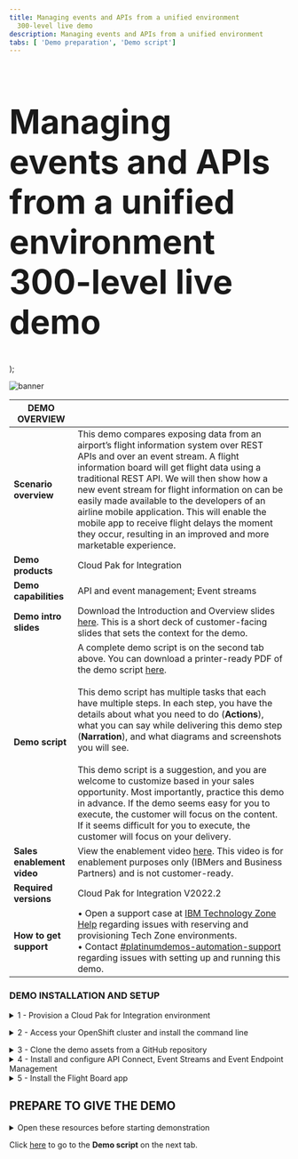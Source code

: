 ```yaml
---
title: Managing events and APIs from a unified environment
  300-level live demo
description: Managing events and APIs from a unified environment
tabs: [ 'Demo preparation', 'Demo script']
---
```


  <span>
      <h1 style="font-size:60px;"> Managing events and APIs from a unified environment<br/> 300-level live demo</h1>
  </span>
);

![banner](https://raw.githubusercontent.com/ibm-garage-tsa/platinum-demos/master/src/pages/300-integration-managing-events-and-apis-from-unified-environment/images/managing-events-apis-preparation-banner-10-27-22.jpg)

<span id="top"></span>

| DEMO OVERVIEW |                          |
| --------------------------------------- | ------------------------------------- |
| **Scenario overview** | This demo compares exposing data from an airport’s flight information system over REST APIs and over an event stream. A flight information board will get flight data using a traditional REST API. We will then show how a new event stream for flight information on can be easily made available to the developers of an airline mobile application. This will enable the mobile app to receive flight delays the moment they occur, resulting in an improved and more marketable experience. |
| **Demo products** | Cloud Pak for Integration |
| **Demo capabilities** | API and event management; Event streams |
| **Demo intro slides** | Download the Introduction and Overview slides <a href="https://ibm.box.com/s/9bzas80jz80s3xechdl642ag80f4qjuz" target="_blank" rel="noreferrer">here</a>. This is a short deck of customer-facing slides that sets the context for the demo. |
| **Demo script** | A complete demo script is on the second tab above. You can download a printer-ready PDF of the demo script <a href="https://ibm.box.com/s/6siayii6qbus0v8m5pi293ntgphzbwh7" target="_blank" rel="noreferrer">here</a>. <br/><br/> This demo script has multiple tasks that each have multiple steps. In each step, you have the details about what you need to do (**Actions**), what you can say while delivering this demo step (**Narration**), and what diagrams and screenshots you will see.<br/><br/>This demo script is a suggestion, and you are welcome to customize based in your sales opportunity. Most importantly, practice this demo in advance. If the demo seems easy for you to execute, the customer will focus on the content. If it seems difficult for you to execute, the customer will focus on your delivery. |
| **Sales enablement video** | View the enablement video <a href="https://ibm.box.com/s/wnf2kwn1cjw3vs2qutvostthevvax0z9" target="_blank" rel="noreferrer">here</a>. This video is for enablement purposes only (IBMers and Business Partners) and is not customer-ready. |
| **Required versions** | Cloud Pak for Integration V2022.2 |
| **How to get support** | • Open a support case at <a href="https://techzone.ibm.com/help" target="_blank" rel="noreferrer">IBM Technology Zone Help</a> regarding issues with reserving and provisioning Tech Zone environments.<br/>• Contact <a href="https://ibm-cloud.slack.com/archives/C0216F39ACU" target="_blank" rel="noreferrer">#platinumdemos-automation-support</a> regarding issues with setting up and running this demo. |

### **DEMO INSTALLATION AND SETUP**

<details>

<summary>1 - Provision a Cloud Pak for Integration environment</summary>

<br/>

To provision your Cloud Pak for Integration environment, follow these steps: <br/><br/>

1. To reserve a preinstalled Cloud Pak for Integration (CP4I) cluster on Red Hat OpenShift, go <a href="https://techzone.ibm.com/my/reservations/create/6430260cd7e2100017627406" target="_blank" rel="noreferrer">here</a>. Select if you prefer to make a reservation now or schedule for later. 
<br/><img src="images/prep-image001.png" width="800" />
<br/>

2. If you do not have a sales opportunity, select the purpose **Practice / Self-Education** (1) for a 3-day reservation (which can be extended to 8 days) and fill in the **Purpose description** (2).
<br/><img src="images/prep-image002.png" width="800" />
<br/>

3. Select the **Preferred Geography**.
<br/><img src="images/prep-image003.png" width="800" />
<br/>

4. Several additional fields will appear. Let the default responses remain. Scroll down and click **Submit**.
<br/><img src="images/prep-image004.png" width="800" />
<br/>

5. You will receive several emails as the provisioning process continues. You should expect the final email to be sent after 2-3 hours. The final email should look similar to the following.
<br/><img src="images/prep-image005.png" width="800" />
<br/>

**[Go to top](#top)**

</details>

<span id="AccessOpenShift"></span>

<details>

<summary>2 - Access your OpenShift cluster and install the command line</summary>

<br/>

In this section, you access your OpenShift cluster and install the OpenShift command line tool. 

<br/>

1. Open the **PakInstaller Portal** link that was included in the final email.
<br/><img src="images/prep-image101.png" width="800" />
<br/>

2. Navigate to the **OpenShift Console** tab.
<br/><img src="images/prep-image102.png" width="800" />
<br/>

3. Scroll down and open the **OpenShift Web Console** link (1) using kubeadmin as the username and **password** (2) shown.
<br/><img src="images/prep-image103.png" width="800" />
<br/>

4. On the web console page, click **?** (1), and select **Command line tools** (2).
<br/><img src="images/prep-image104.png" width="800" />
<br/>

5. Follow the links to install the OpenShift Command Line Interface (CLI) for your Operating System.
<br/><img src="images/prep-image105.png" width="800" />
<br/>

6. To configure the command line on your machine, copy and run the **OC Login command**.
<br/><img src="images/prep-image106-1.png" width="800" />
<br/><img src="images/prep-image106-2.png" width="800" />
<br/>
You have successfully configured the Openshift command line on your machine.

<br/>

**[Go to top](#top)**

</details>

<span id="cloneGitHub"></span>

<details>

<summary>3 - Clone the demo assets from a GitHub repository</summary>

<br/>

To copy the repository  you will need to have the Git CLI on your machine. If you don’t have it, follow the installation steps described in this page, based on your operating system.

<br/>

1.	To download the scripts to run the demo, create a directory, and from there run the following command:<br/>
  ```
  git clone https://github.com/IBM/platinum-demo-code-eem.git
  ```
<br/>

2. Change  to the new cloud-native-integration directory:<br/>
  ```
  cd platinum-demo-code-eem/scripts/
  ```
<br/>
  
  In this directory you will see the following two files that you need to set up the demo:<br/>

  **setup-software.sh** - Sets up EEM and Event Streams<br/>
  **setup-app.sh** - Sets up the Flight Board application

**[Go to top](#top)**

</details>

<details>

<summary>4 - Install and configure API Connect, Event Streams and Event Endpoint Management</summary>

<br/>

1. Run the following command:<br/>
   ```
       ./setup-software.sh cp4i
   ```
    This could take 30-45 minutes to complete. It will be complete when API Connect, Event Endpoint Management and IBM Event Streams have been installed.<br/><br/>The Platform Navigator and Event Streams UI endpoints are displayed at the end of the script for convenience. These will be used later.<br/>

2. Navigate to the Event Stream UI outputted in the previous step.
<br/><img src="images/prep-image201.png" width="800" /><br/>

3. Log in with the username **admin** and the password you created in step 2.5. This opens **IBM Event Steams**.<br/><br/><img src="images/prep-image202.png" width="800" /><br/>

4. Select the **Topics** (1) icon, then click **Create topic** (2).<br/><br/><img src="images/prep-image203.png" width="800" /><br/>

5. Specify **flight-delays** (1) as the **Topic name** and select **Next** (2).<br/><br/><img src="images/prep-image204.png" width="800" /><br/>

6. Click **Next**.<br/><br/><img src="images/prep-image205.png" width="800" /><br/>

7. Click **Next**.<br/><br/><img src="images/prep-image206.png" width="800" /><br/>

8. Click **Create topic**.<br/><br/><img src="images/prep-image207.png" width="800" /><br/>

9. Next, open a browser window and go to the **Platform Navigator URL** from step 4.1.<br/><br/><img src="images/prep-image208.png" width="800" /><br/>

10.	Return the connectivity instructions from section 2.2, navigate to the **Cloud Pak Console** (1) tab and use the credentials (2) access the Platform Navigator.<br/><br/><img src="images/prep-image209.png" width="800" /><br/><img src="images/prep-image210.png" width="800" /><br/>

11. Click **Design APIs**. <br/><br/><img src="images/prep-image211.png" width="800" /><br/>

12. If a login screen is presented, select **Common Services User Registry** <br/><br/><img src="images/prep-image212.png" width="800" /><br/>

13. Click **Manage catalogs** (2).<br/><br/><img src="images/prep-image213.png" width="800" /><br/>

14. Open **Sandbox**.<br/><br/><img src="images/prep-image214.png" width="800" /><br/>

15. Select the **Consumers** (1) tab, click **Add** (2) and select **Create organization** (3).<br/><br/><img src="images/prep-image215.png" width="800" /><br/>

16. Fill in **IBM** as the title.<br/><br/><img src="images/prep-image216.png" width="800" /><br/>

17. Scroll down to the Owner section, set the type of user to **New user** (1), fill in the following details and click **Create**.

    | FIELD | VALUE |
    | ------ | ------- |
    | **Username:** | devuser |
    | **Email:** | devuser@ibmapiconnect.com |
    | **First name:** | Dev |
    | **Last name:** | User |
    | **Password:** | AP1Connect! | <br/><br/> <img src="images/prep-image217.png" width="800" />
  
<br/>

18. A new consumer organization is created.
<br/><br/> <img src="images/prep-image218.png" width="800" /><br/>

Congratulations! Your portal developer user has been created and you are ready for the demo.

<br/>

**[Go to top](#top)**

</details>

<details>

<summary>5 - Install the Flight Board app</summary>

<br/>

1. Run the following commands:<br/>
    ```
      cd platinum-demo-code-eem/scripts/
    ```
    ```
      ./setup-app.sh cp4i
    ```

    It takes a few minutes to configure access and generate credentials for the flight board app.<br/>

2. Open a browser window for each of the URLs that are created: one is for the **FlightBoard** app and the other is for ** FlightBoard Manager**. <br/><br/><img src="images/Prep6.2.png" width="800" /><br/>

<br/>

**[Go to top](#top)**

</details>


## **PREPARE TO GIVE THE DEMO**

<details>

<summary>Open these resources before starting demonstration</summary>

<br/>

1. Download the **Flight-Delay.avsc** schema from <a href="https://raw.githubusercontent.com/IBM/platinum-demo-code-eem/main/resources/Flight-Delays.avsc" target="_blank">here</a>. You will need this for Action 4.1.5 of the demonstration.<br/><br/>

2. Open the following tabs in a web browser:<br/>
• IBM Event Streams<br/>
• IBM Cloud Pak for Integration Platform Navigator<br/>
• The Flight Board<br/>
• The Flight Board Manager<br/>
• IBM API Connect Developer Portal<br/><br/><InlineNotification>These URLs are provided as the output from the setup-software.sh and setup-app.sh scripts. For convenience you can also get the URLs for the above by running the following command from the eem-demo/scripts folder:</InlineNotification><br/>
  ```
  $ ./get-urls.sh
  ```

<br/>

3. Click **Sign in** to log in to the Developer Portal using the devuser account you created in the preparation steps above.<br/><br/><img src="https://raw.githubusercontent.com/ibm-garage-tsa/platinum-demos/master/src/pages/300-integration-managing-events-and-apis-from-unified-environment/images/prep-demo-2.png" width="800" /><br/>

4. Enter the **Username** and **Password**. Click **Sign in**.<br/><br/><img src="https://raw.githubusercontent.com/ibm-garage-tsa/platinum-demos/master/src/pages/300-integration-managing-events-and-apis-from-unified-environment/images/prep-demo-3.png" width="800" /><br/>

5. Prepare a terminal by logging into the OpenShift cluster with the “Copy login command” option from the OpenShift user interface, then executing it within the terminal window.<br/><br/><img src="https://raw.githubusercontent.com/ibm-garage-tsa/platinum-demos/master/src/pages/300-integration-managing-events-and-apis-from-unified-environment/images/prep-demo-4.png" width="800" /><br/>

<br/>

**[Go to top](#top)**

</details>

Click [here](/300-integration-managing-events-and-apis-from-unified-environment/demo-script) to go to the **Demo script** on the next tab.